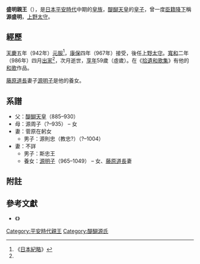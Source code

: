 {{東亞男性歷史人物
|名稱 =盛明親王
|身份 =日本[[親王_(東亞)|親王]]
|國家 =[[日本|日本]]
|時代 =[[平安時代|平安時代]]中期
|姓 =
|名 =盛明
|別名 =將順
|封爵 =[[親王|親王]]
|出生日期 =[[延長_(醍醐天皇)|延長]]六年（928年）
|逝世日期 = [[寬和|寬和]]二年五月初八（986年6月17日）（58歲））
|父親 = [[醍醐天皇|醍醐天皇]]
|母親 = 源周子
|同胞兄弟 ={{lj|源高明|源高明}}
|同胞姊妹 ={{lj|勤子内親王|勤子内親王}}<br>都子內親王<br>{{lj|雅子内親王|雅子内親王}}
|異母兄弟 ={{lj|常明親王|常明親王}}<br>{{lj|式明親王|式明親王}}<br>{{lj|有明親王|有明親王}}<br>[[朱雀天皇|朱雀天皇]]<br>[[村上天皇|村上天皇]]<br>[[保明親王|保明親王]]<br>{{lj|代明親王|代明親王}}<br>{{lj|重明親王|重明親王}}<br>[[克明親王|克明親王]]<br>[[兼明親王|兼明親王]]<br>{{lj|源自明|源自明}}<br>章明親王<br>{{lj|源為明|源為明}}<br>{{lj|源允明|源允明}}
|異母姊妹 =勸子內親王<br>{{lj|慶子内親王|慶子内親王}}<br>{{lj|韶子内親王|韶子内親王}}<br>{{lj|齊子内親王|斉子内親王 (醍醐天皇皇女)}}<br>{{lj|康子内親王|康子内親王}}<br>{{lj|恭子内親王|恭子内親王}}<br>{{lj|婉子内親王|婉子内親王}}<br>{{lj|敏子内親王|敏子内親王}}<br>{{lj|宣子内親王|宣子内親王}}<br>{{lj|靖子内親王|靖子内親王}}<br>修子內親王<br>普子內親王<br>{{lj|英子内親王|英子内親王}}<br>源嚴子
|妻之父 =菅原在躬
|子 =斯忠王<br>源則忠
|養女 =[[源明子|源明子]]
}}
{{Japanese|japanese=盛明親王|kana=もりあきしんのう|romaji=Moriakira shin nō}}
'''盛明親王'''（{{bd|928年||986年|6月17日}}），是[[日本|日本]][[平安時代|平安時代]]中期的[[皇族|皇族]]，[[醍醐天皇|醍醐天皇]]的[[皇子|皇子]]，曾一度[[臣籍降下|臣籍降下]]稱'''源盛明'''，{{lj|四品|四品}}[[上野國|上野太守]]。

== 經歷 ==
[[天慶_(日本)|天慶]]五年（942年）[[元服|元服]]<ref name="a">《[[日本紀略|日本紀略]]》</ref>，[[康保|康保]]四年（967年）接受{{lj|親王宣下|親王宣下}}，後任{{lj|四品|四品}}[[上野國|上野太守]]。[[寬和|寬和]]二年（986年）四月[[出家|出家]]<ref name="a" />，次月逝世，[[享年|享年]]59歲（虛歲）。在《[[拾遺和歌集|拾遺和歌集]]》有他的[[和歌|和歌]]作品。

[[藤原道長|藤原道長]]妻子[[源明子|源明子]]是他的養女。

== 系譜 ==
*父：[[醍醐天皇|醍醐天皇]]（885–930）
*母：源周子（?–935） – {{lj|源唱|源唱}}女
*妻：菅原在躬女
**男子：源則忠（教忠?）（?–1004）
*妻：不詳
**男子：斯忠王
**養女：[[源明子|源明子]]（965–1049） – {{lj|源高明|源高明}}女、[[藤原道長|藤原道長]]妻

== 附註 ==
{{Reflist}}

== 參考文獻 ==
*《{{lj|本朝皇胤紹運錄|本朝皇胤紹運録}}》

[[Category:平安時代親王|Category:平安時代親王]]
[[Category:醍醐源氏|Category:醍醐源氏]]